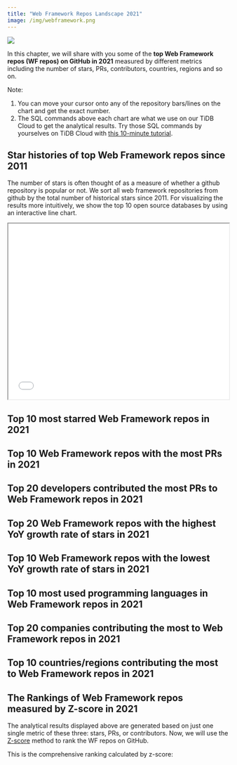 ```yaml
---
title: "Web Framework Repos Landscape 2021"
image: /img/webframework.png
---
```



![](/img/webframework.png)

In this chapter, we will share with you some of the **top Web Framework repos (WF repos) on GitHub in 2021** measured by different metrics including the number of stars, PRs, contributors, countries, regions and so on. 

Note: 
1. You can move your cursor onto any of the repository bars/lines on the chart and get the exact number. 
2. The SQL commands above each chart are what we use on our TiDB Cloud to get the analytical results. Try those SQL commands by yourselves on TiDB Cloud with [this 10-minute tutorial](/blog/analyze-github-events-on-tidb-cloud-in-10-minutes).

## Star histories of top Web Framework repos since 2011

The number of stars is often thought of as a measure of whether a github repository is popular or not. We sort all web framework repositories from github by the total number of historical stars since 2011. For visualizing the results more intuitively, we show the top 10 open source databases by using an interactive line chart. 


<iframe  width="100%" height="400" scrolling="no"  src="/charts/webframework.html?theme=dark">
</iframe>

## Top 10 most starred Web Framework repos in 2021

<CommonChart
  chart='barchart'
  category='archive-2021-top10-by-stars'
  n={10}
  formatSql={false}
  categoryIndex='repo_name'
  valueIndex='stars'
  seriesName='Stars'
  repo='web_framework_repos'
/>

## Top 10 Web Framework repos with the most PRs in 2021

<CommonChart
  chart='barchart'
  category='archive-2021-top10-by-prs'
  n={20}
  formatSql={false}
  categoryIndex='repo_name'
  valueIndex='num'
  seriesName='PRs'
  repo='web_framework_repos'
/>

## Top 20 developers contributed the most PRs to Web Framework repos in 2021

<CommonChart
  chart='barchart'
  category='archive-2021-top20-by-developers'
  formatSql={false}
  categoryIndex='actor_login'
  valueIndex='pr_count'
  categoryType='owner'
  seriesName='PRs'
  repo='web_framework_repos'
/>

## Top 20 Web Framework repos with the highest YoY growth rate of stars in 2021

<CommonChart
  chart='yoychart'
  category='archive-2021-top20-by-stars-yoy'
  formatSql={false}
  repo='web_framework_repos'
/>

## Top 10 Web Framework repos with the lowest YoY growth rate of stars in 2021

<CommonChart
  chart='yoychart'
  category='archive-2021-bottom10-by-yoy'
  formatSql={false}
  repo='web_framework_repos'
/>

## Top 10 most used programming languages in Web Framework repos in 2021

<CommonChart
  chart='barchart'
  category='archive-2021-top5-by-languages'
  formatSql={false}
  categoryIndex='language'
  valueIndex='COUNT(*)'
  categoryType='lang'
  seriesName='PRs'
  repo='web_framework_repos'
/>

## Top 20 companies contributing the most to Web Framework repos in 2021

<CommonChart
  chart='barchart'
  category='archive-2021-top20-by-companies'
  formatSql={false}
  categoryIndex='company'
  valueIndex='users_count'
  seriesName='Contributors'
  categoryType={false}
  repo='web_framework_repos'
/>

## Top 10 countries/regions contributing the most to Web Framework repos in 2021

<CommonChart
  chart='worldmapchart'
  category='archive-2021-top10-by-regions'
  formatSql={false}
  categoryIndex='country_code'
  valueIndex='users_count'
  seriesName='Contributors'
  repo='web_framework_repos'
/>

## The Rankings of Web Framework repos measured by Z-score in 2021

The analytical results displayed above are generated based on just one single metric of these three: stars, PRs, or contributors. Now, we will use the [Z-score](https://en.wikipedia.org/wiki/Standard_score) method to rank the WF repos on GitHub.  

This is the comprehensive ranking calculated by z-score:

<CommonChart
  chart='zscorechart'
  category='archive-2021-archive-ranking'
  formatSql={false}
  repo='web_framework_repos'
/>
